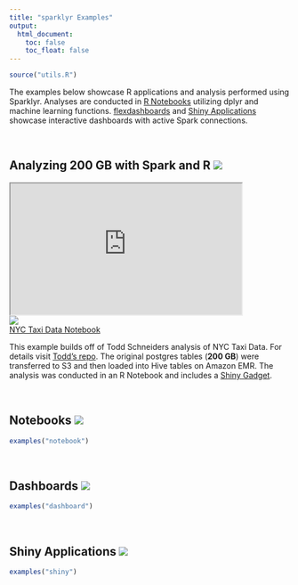```yaml
---
title: "sparklyr Examples"
output:
  html_document:
    toc: false
    toc_float: false
---
```


```r
source("utils.R")
```

The examples below showcase R applications and analysis performed using Sparklyr. Analyses are conducted in [R Notebooks](http://rmarkdown.rstudio.com/r_notebooks.html) utilizing dplyr and machine learning functions. [flexdashboards](http://rmarkdown.rstudio.com/flexdashboard/index.html) and [Shiny Applications](http://shiny.rstudio.com) showcase interactive dashboards with active Spark connections.

<br>

## Analyzing 200 GB with Spark and R [![](images/examples/github-logo.png)](https://github.com/rstudio/sparkDemos/tree/master/prod/taxi-demo)

<!--html_preserve-->

<div class="row">

<div class="col-sm-1"></div>

<div class="col-sm-6">
<iframe src="https://drive.google.com/a/rstudio.com/file/d/0B4AYvf7e_RJQNERwYUVnV1Z5ejg/preview" width="416" height="236"></iframe>
</div>

<div class="col-sm-4">
<a class="thumbnail" title="Build Analytic Roll-Up in Spark" href="https://beta.rstudioconnect.com/connect/content/1446">
<img src="images/examples/taxi-notebook.png">
<div class="caption">NYC Taxi Data Notebook</div>
</a>
</div>

<div class="col-sm-1"></div>

</div>


<!--/html_preserve-->

This example builds off of Todd Schneiders analysis of NYC Taxi Data. For details visit [Todd's repo](https://github.com/toddwschneider/nyc-taxi-data). The original postgres tables (**200 GB**) were transferred to S3 and then loaded into Hive tables on Amazon EMR. The analysis was conducted in an R Notebook and includes a [Shiny Gadget](http://shiny.rstudio.com/articles/gadgets.html). 

<br> 

## Notebooks [![](images/examples/github-logo.png)](https://github.com/rstudio/sparkDemos/tree/master/prod/notebooks)

```r
examples("notebook")
```

<br>

## Dashboards [![](images/examples/github-logo.png)](https://github.com/rstudio/sparkDemos/tree/master/prod/dashboards)


```r
examples("dashboard")
```

<br>

## Shiny Applications [![](images/examples/github-logo.png)](https://github.com/rstudio/sparkDemos/tree/master/prod/apps)


```r
examples("shiny")
```

